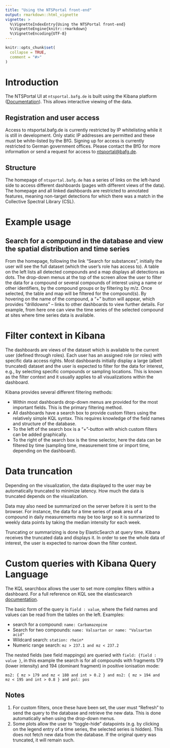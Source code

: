 ```yaml
---
title: "Using the NTSPortal front-end"
output: rmarkdown::html_vignette
vignette: >
  %\VignetteIndexEntry{Using the NTSPortal front-end}
  %\VignetteEngine{knitr::rmarkdown}
  %\VignetteEncoding{UTF-8}
---
```


```r
knitr::opts_chunk$set(
  collapse = TRUE,
  comment = "#>"
)
```


# Introduction

The NTSPortal UI at `ntsportal.bafg.de` is built using the Kibana platform ([Documentation](https://www.elastic.co/docs/explore-analyze/)). This allows interactive viewing of the data. 

## Registration and user access
Access to ntsportal.bafg.de is currently restricted by IP whitelisting while it is still in development. Only static IP addresses are permitted and these must be white-listed by the BfG. Signing up for access is currently restricted to German government offices. Please contact the BfG for more information or send a request for access to [ntsportal@bafg.de](mailto:ntsportal@bafg.de).

## Structure
The homepage of `ntsportal.bafg.de` has a series of links on the left-hand side to access different dashboards (pages with different views of the data). The homepage and all linked dashboards are restricted to annotated features, meaning non-target detections for which there was a match in the Collective Spectral Library (CSL). 

# Example usage

## Search for a compound in the database and view the spatial distribution and time series
From the homepage, following the link "Search for substances", initially the user will see the full dataset (which the user's role has access to). A table on the left lists all detected compounds and a map displays all detections as dots. The drop-down menus at the top of the screen allow the user to filter the data for a compound or several compounds of interest using a name or other identifiers, by the compound groups or by filtering by m/z. Once selected, the table and map will be filtered for the compound(s). By hovering on the name of the compound, a "+" button will appear, which provides "drilldowns" – links to other dashboards to view further details. For example, from here one can view the time series of the selected compound at sites where time series data is available.

# Filter context in Kibana

The dashboards are views of the dataset which is available to the current user (defined through roles). Each user has an assigned role (or roles) with specific data access rights. Most dashboards initially display a large (albeit truncated) dataset and the user is expected to filter for the data for interest, e.g., by selecting specific compounds or sampling locations. This is known as the filter context and it usually applies to all visualizations within the dashboard. 

Kibana provides several different filtering methods:

 - Within most dashboards drop-down menus are provided for the most important fields. This is the primary filtering method.
 - All dashboards have a search box to provide custom filters using the relatively simple KQL syntax. This requires knowledge of the field names and structure of the database.
 - To the left of the search box is a "+"-button with which custom filters can be added graphically.
 - To the right of the search box is the time selector, here the data can be filtered by time (sampling time, measurement time or import time, depending on the dashboard).

# Data truncation
Depending on the visualization, the data displayed to the user may be automatically truncated to minimize latency. How much the data is truncated depends on the visualization. 

Data may also need be summarized on the server before it is sent to the browser. For instance, the data for a time series of peak area of a compound in daily measurements may be too large so it is summarized to weekly data points by taking the median intensity for each week. 

Truncating or summarizing is done by ElasticSearch at query time. Kibana receives the truncated data and displays it. In order to see the whole data of interest, the user is expected to narrow down the filter context.

# Custom queries with Kibana Query Language
The KQL searchbox allows the user to set more complex filters within a dashboard. For a full reference on KQL see the elasticsearch [documentation](https://www.elastic.co/docs/explore-analyze/query-filter/languages/kql).

The basic form of the query is `field : value`, where the field names and values can be read from the tables on the left. Examples: 

- search for a compound: `name: Carbamazepine`
- Search for two compounds: `name: Valsartan or name: "Valsartan acid"`
- Wildcard search: `station: rhein*`
- Numeric range search: `mz > 237.1 and mz < 237.2`

The nested fields (see field mappings) are queried with `field: {field : value }`, in this example the search is for all compounds with fragments 179 (lower intensity) and 194 (dominant fragment) in positive ionisation mode:

`ms2: { mz > 179 and mz < 180 and int > 0.2 } and ms2: { mz > 194 and mz < 195 and int > 0.8 } and pol: pos`

## Notes
1. For custom filters, once these have been set, the user must "Refresh" to send the query to the database and retrieve the new data. This is done automatically when using the drop-down menus. 
2. Some plots allow the user to "toggle-hide" datapoints (e.g. by clicking on the legend entry of a time series, the selected series is hidden). This does not fetch new data from the database. If the original query was truncated, it will remain such.

<!-- Copyright 2025 Bundesanstalt für Gewässerkunde -->
<!-- This file is part of ntsportal -->
